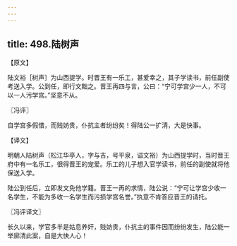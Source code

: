 ```yaml
---
---
---
```

title: 498.陆树声
---



【原文】

陆文裕［树声］为山西提学。时晋王有一乐工，甚爱幸之，其子学读书，前任副使考送入学。公到任，即行文黜之。晋王再四与言，公曰：“宁可学宫少一人，不可以一人污学宫。”坚意不从。

〖冯评〗

自学宫多假借，而贱妨贵，仆抗主者纷纷矣！得陆公一扩清，大是快事。

【译文】

明朝人陆树声（松江华亭人，字与吉，号平泉，谥文裕）为山西提学时，当时晋王府中有一名乐工，很得晋王的宠爱。乐工的儿子想入官学读书，前任的副使就将他保送入学。

陆公到任后，立即发文免他学籍。晋王一再的求情，陆公说：“宁可让学宫少收一名学生，不能为多收一名学生而污损学宫名誉。”执意不肯答应晋王的请托。

〖冯评译文〗

长久以来，学官多半是姑息养奸，贱妨贵，仆抗主的事件因而纷纷发生，陆公能一举廓清此案，自是大快人心！